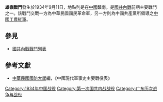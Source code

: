 {{Infobox Military Conflict|
campaign=|
image=|
caption=|
conflict=雄嶺戰鬥|
partof=[[國共內戰|國共內戰]]|
date=1934年9月11日|
place=[[中國|中國]]贛南|
result=國軍以空優支援下，攻佔雄嶺，共產紅軍急退|
combatant1=中華民國國民革命軍90師歐震部、92師梁華盛部|
combatant2=中國共產黨紅軍23師、21師| 
commander1=歐震、梁華盛|
commander2=王錦堂|
strength1=|
strength2=|
casualties1=|
casualties2=|
}}
'''雄嶺戰鬥'''發生於1934年9月11日，地點則是在[[中國|中國]]贛南。是[[國共內戰|國共內戰]]前期主要戰鬥之一。該戰鬥交戰一方為中華民國國民革命軍，另一方則為中國共產黨所領導之[[中國工農紅軍|中國工農紅軍]]。
==參見==
*[[國共內戰戰鬥列表|國共內戰戰鬥列表]]
==參考文獻==
*[[中華民國|中華民國]][[國防大學_(臺灣)|國防大學]]編，《中國現代軍事史主要戰役表》

[[Category:1934年中国战役|Category:1934年中国战役]]
[[Category:第一次国共内战战役|Category:第一次国共内战战役]]
[[Category:广东历次战争与战役|Category:广东历次战争与战役]]